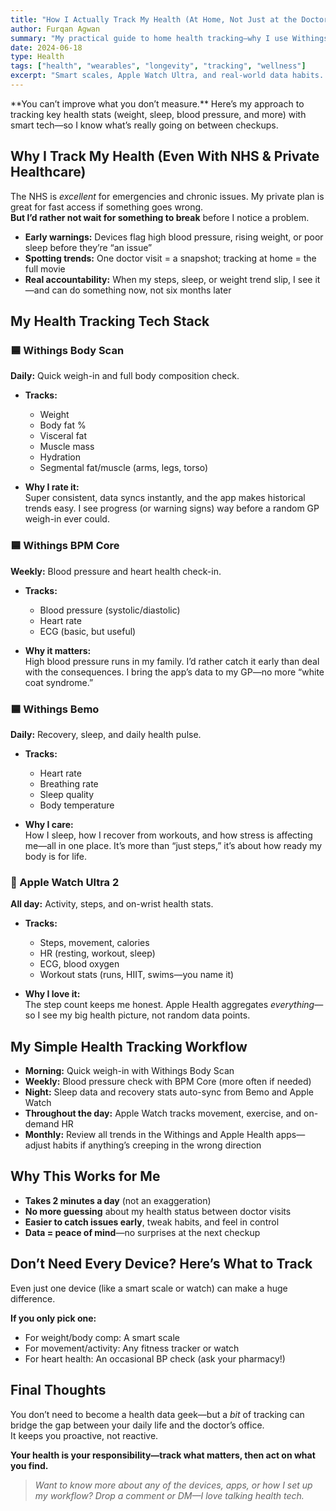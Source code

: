 ```yaml
---
title: "How I Actually Track My Health (At Home, Not Just at the Doctor)"
author: Furqan Agwan
summary: "My practical guide to home health tracking—why I use Withings smart devices, Apple Watch Ultra 2, and a simple workflow to spot trends before they become problems. Real data, real peace of mind."
date: 2024-06-18
type: Health
tags: ["health", "wearables", "longevity", "tracking", "wellness"]
excerpt: "Smart scales, Apple Watch Ultra, and real-world data habits. Here's how I stay ahead of my health—not just wait for problems to show up."
---
```


<Lead>
**You can’t improve what you don’t measure.**  
Here’s my approach to tracking key health stats (weight, sleep, blood pressure, and more) with smart tech—so I know what’s really going on between checkups.
</Lead>

<Separator />

## Why I Track My Health (Even With NHS & Private Healthcare)

The NHS is *excellent* for emergencies and chronic issues. My private plan is great for fast access if something goes wrong.  
**But I’d rather not wait for something to break** before I notice a problem.

- **Early warnings:** Devices flag high blood pressure, rising weight, or poor sleep before they’re “an issue”  
- **Spotting trends:** One doctor visit = a snapshot; tracking at home = the full movie  
- **Real accountability:** When my steps, sleep, or weight trend slip, I see it—and can do something now, not six months later

<Separator />

## My Health Tracking Tech Stack

### 🟦 Withings Body Scan

**Daily:** Quick weigh-in and full body composition check.

- **Tracks:**  
  - Weight  
  - Body fat %  
  - Visceral fat  
  - Muscle mass  
  - Hydration  
  - Segmental fat/muscle (arms, legs, torso)

- **Why I rate it:**  
  Super consistent, data syncs instantly, and the app makes historical trends easy. I see progress (or warning signs) way before a random GP weigh-in ever could.

<Separator />

### 🟦 Withings BPM Core

**Weekly:** Blood pressure and heart health check-in.

- **Tracks:**  
  - Blood pressure (systolic/diastolic)  
  - Heart rate  
  - ECG (basic, but useful)

- **Why it matters:**  
  High blood pressure runs in my family. I’d rather catch it early than deal with the consequences. I bring the app’s data to my GP—no more “white coat syndrome.”

<Separator />

### 🟦 Withings Bemo

**Daily:** Recovery, sleep, and daily health pulse.

- **Tracks:**  
  - Heart rate  
  - Breathing rate  
  - Sleep quality  
  - Body temperature

- **Why I care:**  
  How I sleep, how I recover from workouts, and how stress is affecting me—all in one place. It’s more than “just steps,” it’s about how ready my body is for life.

<Separator />

### 🍏 Apple Watch Ultra 2

**All day:** Activity, steps, and on-wrist health stats.

- **Tracks:**  
  - Steps, movement, calories  
  - HR (resting, workout, sleep)  
  - ECG, blood oxygen  
  - Workout stats (runs, HIIT, swims—you name it)

- **Why I love it:**  
  The step count keeps me honest. Apple Health aggregates *everything*—so I see my big health picture, not random data points.

<Separator />

## My Simple Health Tracking Workflow

- **Morning:** Quick weigh-in with Withings Body Scan  
- **Weekly:** Blood pressure check with BPM Core (more often if needed)  
- **Night:** Sleep data and recovery stats auto-sync from Bemo and Apple Watch  
- **Throughout the day:** Apple Watch tracks movement, exercise, and on-demand HR  
- **Monthly:** Review all trends in the Withings and Apple Health apps—adjust habits if anything’s creeping in the wrong direction

<Separator />

## Why This Works for Me

- **Takes 2 minutes a day** (not an exaggeration)  
- **No more guessing** about my health status between doctor visits  
- **Easier to catch issues early**, tweak habits, and feel in control  
- **Data = peace of mind**—no surprises at the next checkup

<Separator />

## Don’t Need Every Device? Here’s What to Track

Even just one device (like a smart scale or watch) can make a huge difference.

**If you only pick one:**  
- For weight/body comp: A smart scale  
- For movement/activity: Any fitness tracker or watch  
- For heart health: An occasional BP check (ask your pharmacy!)

<Separator />

## Final Thoughts

You don’t need to become a health data geek—but a *bit* of tracking can bridge the gap between your daily life and the doctor’s office.  
It keeps you proactive, not reactive.

**Your health is your responsibility—track what matters, then act on what you find.**

<Separator />

> _Want to know more about any of the devices, apps, or how I set up my workflow? Drop a comment or DM—I love talking health tech._
